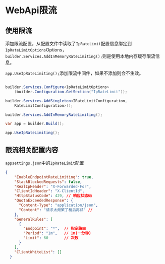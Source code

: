 # WebApi限流

## 使用限流

添加限流配置，从配置文件中读取了`IpRateLimit`配置信息绑定到`IpRateLimitOptions`Options，
`builder.Services.AddInMemoryRateLimiting();`则是使用本地内存缓存限流信息。

`app.UseIpRateLimiting();`添加限流中间件，如果不添加则会不生效。

```csharp

builder.Services.Configure<IpRateLimitOptions>
    (builder.Configuration.GetSection("IpRateLimit"));

builder.Services.AddSingleton<IRateLimitConfiguration,
    RateLimitConfiguration>();

builder.Services.AddInMemoryRateLimiting();

var app = builder.Build();

app.UseIpRateLimiting();

```

## 限流相关配置内容

`appsettings.json`中的`IpRateLimit`配置

```json
{
    "EnableEndpointRateLimiting": true,
    "StackBlockedRequests": false,
    "RealIpHeader": "X-Forwarded-For",
    "ClientIdHeader": "X-ClientId",
    "HttpStatusCode": 429, // 响应状态码
    "QuotaExceededResponse": {
      "Content-Type": "application/json",
      "Content": "请求太频繁了稍后再试" // 
    },
    "GeneralRules": [
      {
        "Endpoint": "*",  // 指定路由
        "Period": "1m",   // 1m(一分钟)
        "Limit": 60       // 次数
      }
    ],
    "ClientWhiteList": []
  }
```
